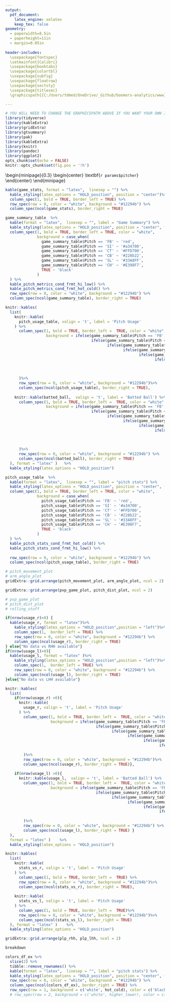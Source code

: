 ```yaml
---
output:
  pdf_document: 
    latex_engine: xelatex
    keep_tex: false
geometry: 
  - paperwidth=8.5in
  - paperheight=11in
  - margin=0.05in 
 
header-includes:
  \usepackage{fontspec}
  \setmainfont{Calibri}
  \usepackage{booktabs}
  \usepackage{colortbl}
  \usepackage{subfig}
  \usepackage{floatrow}
  \usepackage{sectsty}
  \usepackage{titlesec}
  \graphicspath{{C:/Users/tdmed/OneDrive/_Github/boomers-analytics/www}}

---
```

```r
# YOU WILL NEED TO CHANGE THE GRAPHICSPATH ABOVE IF YOU WANT YOUR OWN IMAGES!!!!!!!!!
library(tidyverse)
library(kableExtra)
library(gridExtra)
library(gtsummary)
library(pak)
library(kableExtra)
library(knitr)
library(pandoc)
library(ggplot2)
opts_chunk$set(echo = FALSE)
knitr::opts_chunk$set(fig.pos = '!h')
```

\begin{minipage}{0.3\textwidth}
\centering
\includegraphics[width=2cm, height=2cm]{Schaumburg}
\end{minipage}
\hfill 
\begin{minipage}{0.3\textwidth}
\begin{center}
\textbf{\fontsize{24}{24}\selectfont `r params$pitcher`}
\end{center}
\end{minipage}
\hfill
\begin{minipage}{0.3\textwidth}
\centering
\includegraphics[width=3cm, height=2cm]{fllogo2}
\end{minipage}


\vspace{-7mm} 
\begin{center}
\textbf{\normalsize `r params$date` vs `r params$opponent`}
\end{center}
\vspace{-7mm} 

\begin{center}
\textbf{\normalsize Game Line}
\end{center}
\vspace{-6mm} 
```r


kable(game_stats, format = "latex",  linesep = "") %>%
  kable_styling(latex_options = "HOLD_position", position = "center")%>%
  column_spec(1, bold = TRUE, border_left = TRUE) %>%
  row_spec(row = 0, color = "white", background = "#12294b") %>%
  column_spec(ncol(game_stats), border_right = TRUE)
```
\vspace{-9mm} 
\begin{center}
\textbf{\normalsize Pitch Chracteristics}
\end{center}
\vspace{-6mm} 
```r

game_summary_table  %>%
  kable(format = "latex",  linesep = "", label = "Game Summary") %>%
  kable_styling(latex_options = "HOLD_position", position = "center", font_size = 10) %>%
  column_spec(1, bold = TRUE, border_left = TRUE, color = "white", 
              background = case_when(
                game_summary_table$Pitch == 'FB' ~ 'red',
                game_summary_table$Pitch == 'SI' ~ '#a34700',
                game_summary_table$Pitch == 'CT' ~ '#FFD700',
                game_summary_table$Pitch == 'CB' ~ '#228b22',
                game_summary_table$Pitch == 'SL' ~ '#33A8FF',
                game_summary_table$Pitch == 'CH' ~ '#E398F7',
                TRUE ~ 'black'
              )
  ) %>% 
  kable_pitch_metrics_cond_frmt_hi_low() %>%
  kable_pitch_metrics_cond_frmt_hot_cold() %>%
  row_spec(row = 0, color = "white", background = "#12294b") %>%
  column_spec(ncol(game_summary_table), border_right = TRUE) 
```
\vspace{-9mm} 

\begin{center}
\centering
\textbf{\normalsize Pitch Stats}
\end{center}
\vspace{-6mm} 

```r
knitr::kables(
  list(
    knitr::kable(
      pitch_usage_table, valign = 't', label = 'Pitch Usage'
    ) %>%
      column_spec(1, bold = TRUE, border_left =  TRUE, color = "white",
                  background = ifelse(game_summary_table$Pitch == 'FB', 'red',
                                      ifelse(game_summary_table$Pitch == 'SI', '#a34700',
                                             ifelse(game_summary_table$Pitch == 'CT', '#FFD700',
                                                    ifelse(game_summary_table$Pitch == 'CB', '#228b22',
                                                           ifelse(game_summary_table$Pitch == 'SL', '#33A8FF',
                                                                  ifelse(game_summary_table$Pitch == 'CH', '#E398F7',
                                                                         
                                                                         
                                                                         'black'))))))
      )%>%
      row_spec(row = 0, color = "white", background = "#12294b")%>%
      column_spec(ncol(pitch_usage_table), border_right = TRUE),
    
    knitr::kable(batted_ball,  valign = 't', label = 'Batted Ball') %>%
      column_spec(1, bold = TRUE, border_left =  TRUE, color = "white",
                  background = ifelse(game_summary_table$Pitch == 'FB', 'red',
                                      ifelse(game_summary_table$Pitch == 'SI', '#a34700',
                                             ifelse(game_summary_table$Pitch == 'CT', '#FFD700',
                                                    ifelse(game_summary_table$Pitch == 'CB', '#228b22',
                                                           ifelse(game_summary_table$Pitch == 'SL', '#33A8FF',
                                                                  ifelse(game_summary_table$Pitch == 'CH', '#E398F7',
                                                                         
                                                                         
                                                                         'black'))))))
      )%>%
      row_spec(row = 0, color = "white", background = "#12294b") %>%
      column_spec(ncol(batted_ball), border_right = TRUE)
  ), format = "latex" )   %>%
  kable_styling(latex_options = "HOLD_position")

```


```r
pitch_usage_table  %>%
  kable(format = "latex",  linesep = "", label = "pitch stats") %>%
  kable_styling(latex_options = "HOLD_position", position = "center", font_size = 10) %>%
  column_spec(1, bold = TRUE, border_left = TRUE, color = "white", 
              background = case_when(
                pitch_usage_table$Pitch == 'FB' ~ 'red',
                pitch_usage_table$Pitch == 'SI' ~ '#a34700',
                pitch_usage_table$Pitch == 'CT' ~ '#FFD700',
                pitch_usage_table$Pitch == 'CB' ~ '#228b22',
                pitch_usage_table$Pitch == 'SL' ~ '#33A8FF',
                pitch_usage_table$Pitch == 'CH' ~ '#E398F7',
                TRUE ~ 'black'
              )
  ) %>% 
  kable_pitch_stats_cond_frmt_hot_cold() %>%
  kable_pitch_stats_cond_frmt_hi_low() %>%
  
  row_spec(row = 0, color = "white", background = "#12294b") %>%
  column_spec(ncol(pitch_usage_table), border_right = TRUE) 

```
\vspace{-9mm} 

```r
# pitch_movement_plot
# arm_angle_plot
gridExtra::grid.arrange(pitch_movement_plot, arm_angle_plot, ncol = 2)
```
\vspace{-9mm} 

```r
gridExtra::grid.arrange(pvp_game_plot, pitch_dist_plot, ncol = 2)

# pvp_game_plot
# pitch_dist_plot
# rolling_stuff
```
\vspace{-1mm} 
\newpage
```r

if(nrow(usage_r)>0) {
  kable(usage_r, format = "latex")%>%
    kable_styling(latex_options = "HOLD_position",position = "left")%>%
    column_spec(1,  border_left = TRUE) %>%
    row_spec(row = 0, color = "white", background = "#12294b") %>%
    column_spec(ncol(usage_r), border_right = TRUE)
} else{"No data vs RHH available"}
if(nrow(usage_l)>0){
  kable(usage_l, format = "latex" )%>%
    kable_styling(latex_options = "HOLD_position",position = "left")%>%
    column_spec(1,  border_left = TRUE) %>%
    row_spec(row = 0, color = "white", background = "#12294b") %>%
    column_spec(ncol(usage_l), border_right = TRUE)
}else{"No data vs LHH available"}
```
\vspace{-2mm} 

\begin{center}
\begin{minipage}[t]{0.4\textwidth}
\centering
\textbf{\normalsize Pitch Usage vs Right}
\end{minipage}
\hfill
\begin{minipage}[t]{0.5\textwidth}
\centering
\textbf{\normalsize Pitch Usage vs Left}
\end{minipage}
\end{center}
\vspace{-5mm} 

```r


knitr::kables(
  list(
    if(nrow(usage_r) >0){
      knitr::kable(
        usage_r, valign = 't', label = 'Pitch Usage'
      ) %>%
        column_spec(1, bold = TRUE, border_left =  TRUE, color = "white",
                    background = ifelse(game_summary_table$Pitch == 'FB', 'red',
                                        ifelse(game_summary_table$Pitch == 'SI', '#a34700',
                                               ifelse(game_summary_table$Pitch == 'CT', '#FFD700',
                                                      ifelse(game_summary_table$Pitch == 'CB', '#228b22',
                                                             ifelse(game_summary_table$Pitch == 'CH', '#E398F7',
                                                                    ifelse(game_summary_table$Pitch == 'SL', '#33A8FF',
                                                                           'black'))))))
        )%>%
        row_spec(row = 0, color = "white", background = "#12294b")%>%
        column_spec(ncol(usage_r), border_right = TRUE)},
    
    if(nrow(usage_l) >0){
      knitr::kable(usage_l,  valign = 't', label = 'Batted Ball') %>%
        column_spec(1, bold = TRUE, border_left =  TRUE, color = "white",
                    background = ifelse(game_summary_table$Pitch == 'FB', 'red',
                                        ifelse(game_summary_table$Pitch == 'SI', '#a34700',
                                               ifelse(game_summary_table$Pitch == 'CT', '#FFD700',
                                                      ifelse(game_summary_table$Pitch == 'CB', '#228b22',
                                                             ifelse(game_summary_table$Pitch == 'CH', '#E398F7',
                                                                    ifelse(game_summary_table$Pitch == 'SL', '#33A8FF',
                                                                           'black'))))))
        )%>%
        row_spec(row = 0, color = "white", background = "#12294b") %>%
        column_spec(ncol(usage_l), border_right = TRUE) }
  ), 
  format = "latex" )    %>%
  kable_styling(latex_options = "HOLD_position")
```
\vspace{-9mm} 

\begin{center}
\begin{minipage}[t]{0.4\textwidth}
\centering
\textbf{\normalsize Game Line vs Right}
\end{minipage}
\hfill
\begin{minipage}[t]{0.5\textwidth}
\centering
\textbf{\normalsize Game Line vs Left}
\end{minipage}
\end{center}
\vspace{-6mm} 


```r
knitr::kables(
  list(
    knitr::kable(
      stats_vs_r, valign = 't', label = 'Pitch Usage'
    ) %>%
      column_spec(1, bold = TRUE, border_left =  TRUE) %>%
      row_spec(row = 0, color = "white", background = "#12294b")%>%
      column_spec(ncol(stats_vs_r), border_right = TRUE),
    
    knitr::kable(
      stats_vs_l, valign = 't', label = 'Pitch Usage'
    ) %>%
      column_spec(1, bold = TRUE, border_left =  TRUE)%>%
      row_spec(row = 0, color = "white", background = "#12294b")%>%
      column_spec(ncol(stats_vs_l), border_right = TRUE)
  ), format = "latex" )    %>%
  kable_styling(latex_options = "HOLD_position")
```
\vspace{-6mm} 


```r
gridExtra::grid.arrange(plp_rhh, plp_lhh, ncol = 2)
```
\vspace{-10mm} 

\begin{center}
\textbf{\normalsize Situational Pitch Breakdown}
\end{center}
\vspace{-7mm} 
```r
breakdown
```
\vspace{-5mm} 
\begin{center}
\textbf{\normalsize Conditional Formatting Frontier League Percentile Guide}

Color coding compares to league average for each pitch type
\end{center}
\vspace{-7mm} 
```r
colors_df_ex %>%
  slice(2) %>% 
  tibble::remove_rownames() %>%
  kable(format = "latex",  linesep = "", label = "pitch stats") %>%
  kable_styling(latex_options = "HOLD_position", position = "center", font_size = 10) %>%
  row_spec(row = 0, color = "white", background = "#12294b") %>%
  column_spec(ncol(colors_df_ex), border_right = TRUE) %>%
  row_spec(row = 1, background = c('white', hot_cold), color = c('black','white', 'black','black','black','black','white','white')) # %>%
  # row_spec(row = 2, background = c('white', higher_lower), color = c('black','white', 'black','black','black','black','white','white'))
```